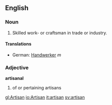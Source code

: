 ==English==
===Noun===
#Skilled work- or craftsman in trade or industry.
====Translations====
*German: [[Handwerker]] ''m''

=== Adjective ===
'''artisanal'''
# of or pertaining artisans

[[gl:Artisan]]
[[io:Artisan]]
[[it:artisan]]
[[sv:artisan]]